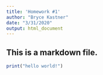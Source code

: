 ```yaml
---
title: 'Homework #1'
author: "Bryce Kastner"
date: "3/31/2020"
output: html_document
---
```

## This is a markdown file.
```r
print("hello world!")
```

